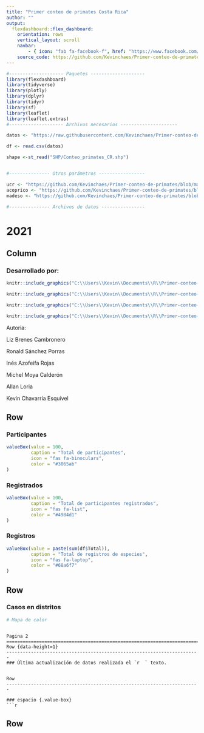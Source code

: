 ```yaml
---
title: "Primer conteo de primates Costa Rica"
author: ""
output:
  flexdashboard::flex_dashboard:
    orientation: rows
    vertical_layout: scroll
    navbar:
        - { icon: "fab fa-facebook-f", href: "https://www.facebook.com/groups/1089060534898714", align: right }
    source_code: https://github.com/Kevinchaes/Primer-conteo-de-primates.git
---
```


```r

#-------------------- Paquetes --------------------
library(flexdashboard)
library(tidyverse)
library(plotly)
library(dplyr)
library(tidyr)
library(sf)
library(leaflet)
library(leaflet.extras)
#-------------------- Archivos necesarios ---------------------

datos <- "https://raw.githubusercontent.com/Kevinchaes/Primer-conteo-de-primates/master/files/Avistamientos_PrimatesCR.csv"

df <- read.csv(datos)

shape <-st_read("SHP/Conteo_primates_CR.shp")


#--------------- Otros parámetros -----------------

ucr <- "https://github.com/Kevinchaes/Primer-conteo-de-primates/blob/master/files/UCR.PNG"
acoprico <- "https://github.com/Kevinchaes/Primer-conteo-de-primates/blob/master/files/ACOPRICO.jpeg"
madeso <- "https://github.com/Kevinchaes/Primer-conteo-de-primates/blob/master/files/firma%20madeso.PNG"
```


```r
#--------------- Archivos de datos ----------------

```

2021
=======================================================================
Column {.sidebar}
-----------------------------------------------------------------------
    
### Desarrollado por:

```r
knitr::include_graphics("C:\\Users\\Kevin\\Documents\\R\\Primer-conteo-de-primates\\files\\UCR.PNG")

```

```r
knitr::include_graphics("C:\\Users\\Kevin\\Documents\\R\\Primer-conteo-de-primates\\files\\Sede Occidente.PNG")

```

```r
knitr::include_graphics("C:\\Users\\Kevin\\Documents\\R\\Primer-conteo-de-primates\\files\\firma madeso.PNG")

```

```r
knitr::include_graphics("C:\\Users\\Kevin\\Documents\\R\\Primer-conteo-de-primates\\files\\ACOPRICO.jpeg")

```

Autoria: 

Liz Brenes Cambronero

Ronald Sánchez Porras

Inés Azofeifa Rojas

Michel Moya Calderón

Allan Loria

Kevin Chavarria Esquivel

Row 
-----------------------------------------------------------------------
###  Participantes {.value-box}
```r

valueBox(value = 100, 
         caption = "Total de participantes",
         icon = "fas fa-binoculars",
         color = "#3065ab"
)

```

### Registrados {.value-box}
```r
valueBox(value = 100, 
         caption = "Total de participantes registrados",
         icon = "fas fa-list",
         color = "#4984d1"
)

```

### Registros {.value-box}
```r
valueBox(value = paste(sum(df$Total)), 
         caption = "Total de registros de especies",
         icon = "fas fa-laptop",
         color = "#68a6f7"
)

```

Row {data-height=800}
-----------------------------------------------------------------------
### Casos en distritos
```r
# Mapa de calor


```
```

Pagina 2
=======================================================================
Row {data-height=1}
-----------------------------------------------------------------------
### Última actualización de datos realizada el `r  ` texto.


Row
-----------------------------------------------------------------------

### espacio {.value-box}
```r

```

Row {data-width=400}
-----------------------------------------------------------------------
